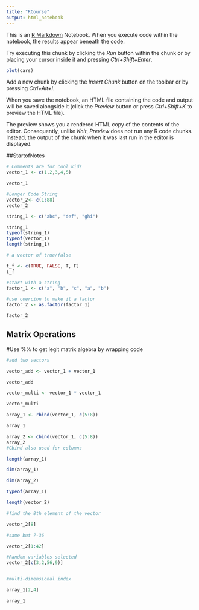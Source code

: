 ```yaml
---
title: "RCourse"
output: html_notebook
---
```


This is an [R Markdown](http://rmarkdown.rstudio.com) Notebook. When you execute code within the notebook, the results appear beneath the code. 

Try executing this chunk by clicking the *Run* button within the chunk or by placing your cursor inside it and pressing *Ctrl+Shift+Enter*. 

```r
plot(cars)
```

Add a new chunk by clicking the *Insert Chunk* button on the toolbar or by pressing *Ctrl+Alt+I*.

When you save the notebook, an HTML file containing the code and output will be saved alongside it (click the *Preview* button or press *Ctrl+Shift+K* to preview the HTML file).

The preview shows you a rendered HTML copy of the contents of the editor. Consequently, unlike *Knit*, *Preview* does not run any R code chunks. Instead, the output of the chunk when it was last run in the editor is displayed.

##StartofNotes

```r
# Comments are for cool kids 
vector_1 <- c(1,2,3,4,5)

vector_1

```

```r
#Longer Code String
vector_2<- c(1:88)
vector_2
```

```r

string_1 <- c("abc", "def", "ghi")

string_1
typeof(string_1)
typeof(vector_1)
length(string_1)
```

```r
# a vector of true/false

t_f <- c(TRUE, FALSE, T, F)
t_f

```


```r
#start with a string
factor_1 <- c("a", "b", "c", "a", "b")

#use coercion to make it a factor
factor_2 <- as.factor(factor_1)

factor_2
```


## Matrix Operations
#Use %% to get legit matrix algebra by wrapping code

```r
#add two vectors

vector_add <- vector_1 + vector_1

vector_add

vector_multi <- vector_1 * vector_1

vector_multi
```

```r

array_1 <- rbind(vector_1, c(5:8))

array_1

array_2 <- cbind(vector_1, c(5:8))
array_2
#Cbind also used for columns
```


```r

length(array_1)

dim(array_1)

dim(array_2)
```

```r

typeof(array_1)

```

```r

length(vector_2)

#find the 8th element of the vector

vector_2[8]

#same but 7-36

vector_2[1:42]

#Random variables selected
vector_2[c(3,2,56,9)]


#multi-dimensional index

array_1[2,4]

array_1

```









